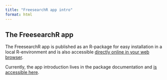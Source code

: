 ```yaml
---
title: "FreesearchR app intro"
format: html
---
```


## The FreesearchR app

The FreesearchR app is published as an R-package for easy installation in a local R-environment and is also accessible [directly online in your web browser](https://app.freesearchr.org/).

Currently, the app introduction lives in the package documentation and [is accessible here](https://docs.freesearchr.org).
